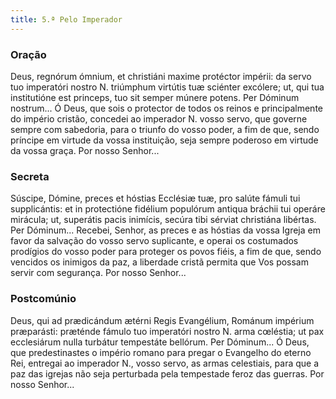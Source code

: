 ```yaml
---
title: 5.ª Pelo Imperador
---
```


### Oração

<div class="side-by-side not-content">
  <span>
    Deus, regnórum ómnium, et christiáni maxime protéctor impérii: da servo tuo
    imperatóri nostro <span class="text-red-500">N.</span> triúmphum virtútis
    tuæ sciénter excólere; ut, qui tua institutióne est princeps, tuo sit semper
    múnere potens. Per Dóminum nostrum...
  </span>
  <span>
    Ó Deus, que sois o protector de todos os reinos e principalmente do império
    cristão, concedei ao imperador <span class="text-red-500">N.</span> vosso
    servo, que governe sempre com sabedoria, para o triunfo do vosso poder, a
    fim de que, sendo príncipe em virtude da vossa instituição, seja sempre
    poderoso em virtude da vossa graça. Por nosso Senhor...
  </span>
</div>

### Secreta

<div class="side-by-side not-content">
  <span>
    Súscipe, Dómine, preces et hóstias Ecclésiæ tuæ, pro salúte fámuli tui
    supplicántis: et in protectióne fidélium populórum antiqua bráchii tui
    operáre mirácula; ut, superátis pacis inimícis, secúra tibi sérviat
    christiána libértas. Per Dóminum...
  </span>
  <span>
    Recebei, Senhor, as preces e as hóstias da vossa Igreja em favor da salvação
    do vosso servo suplicante, e operai os costumados prodígios do vosso poder
    para proteger os povos fiéis, a fim de que, sendo vencidos os inimigos da
    paz, a liberdade cristã permita que Vos possam servir com segurança. Por
    nosso Senhor...
  </span>
</div>

### Postcomúnio

<div class="side-by-side not-content">
  <span>
    Deus, qui ad prædicándum ætérni Regis Evangélium, Románum impérium
    præparásti: præténde fámulo tuo imperatóri nostro
    <span class="text-red-500">N.</span> arma cœléstia; ut pax ecclesiárum nulla
    turbátur tempestáte bellórum. Per Dóminum...
  </span>
  <span>
    Ó Deus, que predestinastes o império romano para pregar o Evangelho do
    eterno Rei, entregai ao imperador <span class="text-red-500">N.</span>,
    vosso servo, as armas celestiais, para que a paz das igrejas não seja
    perturbada pela tempestade feroz das guerras. Por nosso Senhor...
  </span>
</div>
